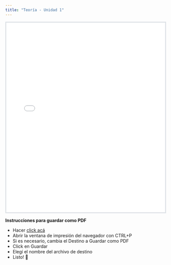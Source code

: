 ```yaml
---
title: "Teoría - Unidad 1"
---
```


<iframe 
    height="600" 
    width="100%" 
    src="../presentaciones/01_clase1.html"
    style="border: 3px solid #dee2e6"
    >
</iframe>

**Instrucciones para guardar como PDF**

* Hacer <a href="../presentaciones/01_clase1.html?print-pdf" target="_blank">click acá</a>
* Abrir la ventana de impresión del navegador con CTRL+P
* Si es necesario, cambia el Destino a Guardar como PDF
* Click en Guardar
* Elegí el nombre del archivo de destino
* Listo! 🎉